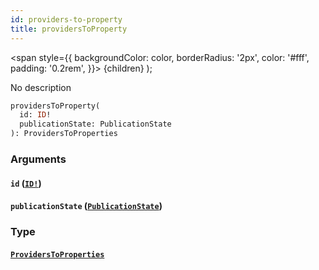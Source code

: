 ```yaml
---
id: providers-to-property
title: providersToProperty
---
```


<span
style={{
      backgroundColor: color,
      borderRadius: '2px',
      color: '#fff',
      padding: '0.2rem',
    }}>
{children}
</span>
);

No description

```graphql
providersToProperty(
  id: ID!
  publicationState: PublicationState
): ProvidersToProperties

```

### Arguments

#### `id` ([`ID!`](/v1/scalars/id))

#### `publicationState` ([`PublicationState`](/v1/enums/publication-state))

### Type

#### [`ProvidersToProperties`](/v1/objects/providers-to-properties)
